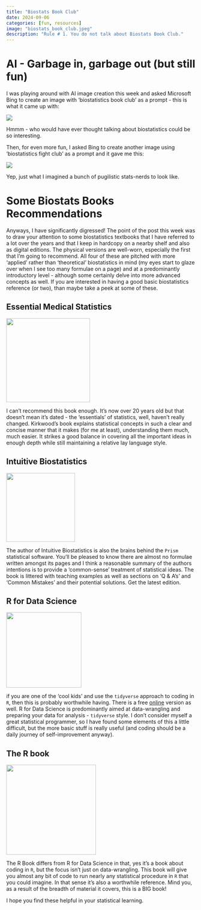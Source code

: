 ```yaml
---
title: "Biostats Book Club"
date: 2024-09-06
categories: [fun, resources]
image: "biostats_book_club.jpeg"
description: "Rule # 1. You do not talk about Biostats Book Club."
---
```


# AI - Garbage in, garbage out (but still fun)

I was playing around with AI image creation this week and asked Microsoft Bing to create an image with 'biostatistics book club' as a prompt - this is what it came up with:

![](images/biostats_book_club.jpeg){fig-align="center"}

Hmmm - who would have ever thought talking about biostatistics could be so interesting.

Then, for even more fun, I asked Bing to create another image using 'biostatistics fight club' as a prompt and it gave me this:

![](images/biostats_fight_club.jpeg){fig-align="center"}

Yep, just what I imagined a bunch of pugilistic stats-nerds to look like.

# Some Biostats Books Recommendations

Anyways, I have significantly digressed! The point of the post this week was to draw your attention to some biostatistics textbooks that I have referred to a lot over the years and that I keep in hardcopy on a nearby shelf and also as digital editions. The physical versions are well-worn, especially the first that I'm going to recommend. All four of these are pitched with more 'applied' rather than 'theoretical' biostatistics in mind (my eyes start to glaze over when I see too many formulae on a page) and at a predominantly introductory level - although some certainly delve into more advanced concepts as well. If you are interested in having a good basic biostatistics reference (or two), than maybe take a peek at some of these.

## Essential Medical Statistics

![](images/essential_medical_statistics.jpg){fig-align="center" width="223"}

I can't recommend this book enough. It's now over 20 years old but that doesn't mean it's dated - the 'essentials' of statistics, well, haven't really changed. Kirkwood's book explains statistical concepts in such a clear and concise manner that it makes (for me at least), understanding them much, much easier. It strikes a good balance in covering all the important ideas in enough depth while still maintaining a relative lay language style.

## Intuitive Biostatistics

![](images/intuitive_biostatistics.jpg){fig-align="center" width="183"}

The author of Intuitive Biostatistics is also the brains behind the `Prism` statistical software. You'll be pleased to know there are almost no formulae written amongst its pages and I think a reasonable summary of the authors intentions is to provide a 'common-sense' treatment of statistical ideas. The book is littered with teaching examples as well as sections on 'Q & A's' and 'Common Mistakes' and their potential solutions. Get the latest edition.

## R for Data Science

![](images/r4ds.jpg){fig-align="center" width="200"}

if you are one of the 'cool kids' and use the `tidyverse` approach to coding in `R`, then this is probably worthwhile having. There is a free [online](https://r4ds.hadley.nz) version as well. R for Data Science is predominantly aimed at data-wrangling and preparing your data for analysis - `tidyverse` style. I don't consider myself a great statistical programmer, so I have found some elements of this a little difficult, but the more basic stuff is really useful (and coding should be a daily journey of self-improvement anyway).

## The R book

![](images/the_r_book.jpg){fig-align="center" width="239"}

The R Book differs from R for Data Science in that, yes it's a book about coding in `R`, but the focus isn't just on data-wrangling. This book will give you almost any bit of code to run nearly any statistical procedure in `R` that you could imagine. In that sense it's also a worthwhile reference. Mind you, as a result of the breadth of material it covers, this is a BIG book!

I hope you find these helpful in your statistical learning.
